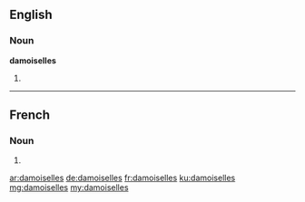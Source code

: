 ==English==

===Noun===
'''damoiselles'''

# {{plural of|damoiselle}}

----

==French==

===Noun===
{{head|fr|plural}} {{f-p}}

# {{plural of|damoiselle|lang=fr}}

[[ar:damoiselles]]
[[de:damoiselles]]
[[fr:damoiselles]]
[[ku:damoiselles]]
[[mg:damoiselles]]
[[my:damoiselles]]
